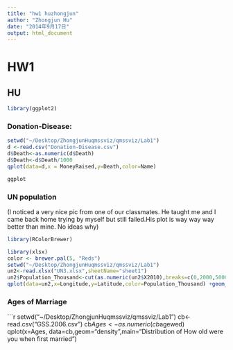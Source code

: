 ```yaml
---
title: "hw1 huzhongjun"
author: "Zhongjun Hu"
date: "2014年9月17日"
output: html_document
---
```

# HW1
## HU
```r
library(ggplot2)
```
### Donation-Disease:
```r
setwd("~/Desktop/ZhongjunHuqmssviz/qmssviz/Lab1")
d <-read.csv("Donation-Disease.csv")
d$Death<-as.numeric(d$Death)
d$Death<-d$Death/1000
qplot(data=d,x = MoneyRaised,y=Death,color=Name)

ggplot
```

### UN population
(I noticed a very nice pic from one of our classmates. He taught me and I came back home trying by myself but still failed.His plot is way way way better than mine. No ideas why)
```r
library(RColorBrewer)

library(xlsx)
color <- brewer.pal(5, "Reds")
setwd("~/Desktop/ZhongjunHuqmssviz/qmssviz/Lab1")
un2<-read.xlsx("UN3.xlsx",sheetName="sheet1")
un2$Population_Thousand<-cut(as.numeric(un2$X2010),breaks=c(0,2000,5000,10000,20000,Inf),labels=c("<2000","2000~5000","5000~10000","10000~15000",">15000"))
qplot(data=un2,x=Longitude,y=Latitude,color=Population_Thousand) +geom_point(size=3) +scale_color_manual(values=color)

```
### Ages of Marriage
```r
setwd("~/Desktop/ZhongjunHuqmssviz/qmssviz/Lab1")
cb<-read.csv("GSS.2006.csv")
cb$Ages<-as.numeric(cb$agewed)
qplot(x=Ages, data=cb,geom="density",main="Distribution of How old were you when first married")

